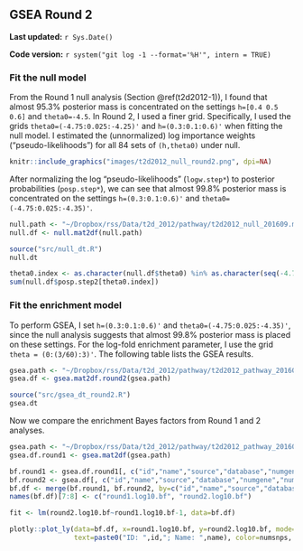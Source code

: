 ## GSEA Round 2 {#t2d2012-2}

**Last updated:** `r Sys.Date()`

**Code version:** `r system("git log -1 --format='%H'", intern = TRUE)`

### Fit the null model

From the Round 1 null analysis (Section \@ref(t2d2012-1)), I found that almost 95.3% posterior mass is concentrated on the settings `h=[0.4 0.5 0.6]` and `theta0=-4.5`. In Round 2, I used a finer grid. Specifically, I used the grids `theta0=(-4.75:0.025:-4.25)'` and `h=(0.3:0.1:0.6)'` when fitting the null model. I estimated the (unnormalized) log importance weights ("pseudo-likelihoods") for all 84 sets of `(h,theta0)` under null.

```r
knitr::include_graphics("images/t2d2012_null_round2.png", dpi=NA)
```

After normalizing the log "pseudo-likelihoods" (`logw.step*`) to posterior probabilities (`posp.step*`), we can see that almost 99.8% posterior mass is concentrated on the settings `h=(0.3:0.1:0.6)'` and `theta0=(-4.75:0.025:-4.35)'`.
```r
null.path <- "~/Dropbox/rss/Data/t2d_2012/pathway/t2d2012_null_201609.mat"
null.df <- null.mat2df(null.path)
```

```r
source("src/null_dt.R")
null.dt
```

```r
theta0.index <- as.character(null.df$theta0) %in% as.character(seq(-4.75,-4.35,by=0.025)) 
sum(null.df$posp.step2[theta0.index]) 
```

### Fit the enrichment model

To perform GSEA, I set `h=(0.3:0.1:0.6)'` and `theta0=(-4.75:0.025:-4.35)'`, since the null analysis suggests that almost 99.8% posterior mass is placed on these settings. For the log-fold enrichment parameter, I use the grid `theta = (0:(3/60):3)'`. The following table lists the GSEA results. 
```r
gsea.path <- "~/Dropbox/rss/Data/t2d_2012/pathway/t2d2012_pathway_201609.mat"
gsea.df <- gsea.mat2df.round2(gsea.path) 
```

```r
source("src/gsea_dt_round2.R")
gsea.dt
```

Now we compare the enrichment Bayes factors from Round 1 and 2 analyses.

```r
gsea.path <- "~/Dropbox/rss/Data/t2d_2012/pathway/t2d2012_pathway_201604.mat"
gsea.df.round1 <- gsea.mat2df(gsea.path) 

bf.round1 <- gsea.df.round1[, c("id","name","source","database","numgene","numsnps","log10.bf")]
bf.round2 <- gsea.df[, c("id","name","source","database","numgene","numsnps","log10.bf")]
bf.df <- merge(bf.round1, bf.round2, by=c("id","name","source","database","numgene","numsnps"))
names(bf.df)[7:8] <- c("round1.log10.bf", "round2.log10.bf")
```

```r
fit <- lm(round2.log10.bf~round1.log10.bf-1, data=bf.df)

plotly::plot_ly(data=bf.df, x=round1.log10.bf, y=round2.log10.bf, mode="markers",
                text=paste0("ID: ",id,"; Name: ",name), color=numsnps, size=numgene) %>% add_trace(x=c(0,500), y=c(0,500), mode="lines") %>% add_trace(x=round1.log10.bf, y=fitted(fit), mode="lines") %>% layout(showlegend=F) 
```



